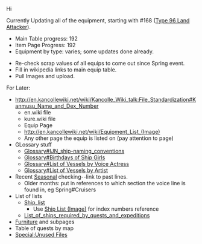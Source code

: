 Hi

Currently Updating all of the equipment, starting with #168 ([[Type 96 Land Attacker]]).
*Main Table progress: 192
*Item Page Progress: 192
*Equipment by type: varies; some updates done already.

*Re-check scrap values of all equips to come out since Spring event.
*Fill in wikipedia links to main equip table.
*Pull Images and upload.

For Later:
* [[http://en.kancollewiki.net/wiki/Kancolle_Wiki_talk:File_Standardization#Kanmusu_Name_and_Dex_Number]]
**en.wiki file
**kure.wiki file
**Equip Page
** [[http://en.kancollewiki.net/wiki/Equipment_List_(Image)]]
**Any other page the equip is listed on (pay attention to page)
*GLossary stuff
**[[Glossary#IJN_ship-naming_conventions]]
**[[Glossary#Birthdays of Ship Girls]]
**[[Glossary#List of Vessels by Voice Actress]]
**[[Glossary#List of Vessels by Artist]]
*Recent [[Seasonal]] checking--link to past lines.
**Older months: put in references to which section the voice line is found in, eg Spring#Cruisers
*List of lists
**[[Ship_list]]
***Use [[Ship List (Image)]] for index numbers reference
**[[List_of_ships_required_by_quests_and_expeditions]]
*[[Furniture]] and subpages
*Table of quests by map
*[[Special:Unused Files]]